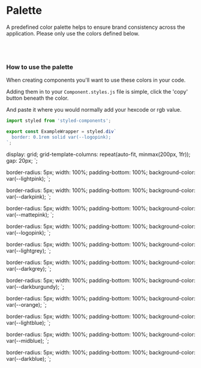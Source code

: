
<Meta title="Theme/Palette" />

# Palette

A predefined color palette helps to ensure brand consistency across the application. Please only use the colors defined below.

<br />
<br />

### How to use the palette

When creating components you'll want to use these colors in your code.

Adding them in to your `Component.styles.js` file is simple, click the 'copy' button beneath the color.

And paste it where you would normally add your hexcode or rgb value.

```js
import styled from 'styled-components';

export const ExampleWrapper = styled.div`
  border: 0.1rem solid var(--logopink);
`;
```

<Theme />

  display: grid;
  grid-template-columns: repeat(auto-fit, minmax(200px, 1fr));
  gap: 20px;
`;

  border-radius: 5px;
  width: 100%;
  padding-bottom: 100%;
  background-color: var(--lightpink);
`;

  border-radius: 5px;
  width: 100%;
  padding-bottom: 100%;
  background-color: var(--darkpink);
`;

  border-radius: 5px;
  width: 100%;
  padding-bottom: 100%;
  background-color: var(--mattepink);
`;

  border-radius: 5px;
  width: 100%;
  padding-bottom: 100%;
  background-color: var(--logopink);
`;

  border-radius: 5px;
  width: 100%;
  padding-bottom: 100%;
  background-color: var(--lightgrey);
`;

  border-radius: 5px;
  width: 100%;
  padding-bottom: 100%;
  background-color: var(--darkgrey);
`;

  border-radius: 5px;
  width: 100%;
  padding-bottom: 100%;
  background-color: var(--darkburgundy);
`;

  border-radius: 5px;
  width: 100%;
  padding-bottom: 100%;
  background-color: var(--orange);
`;

  border-radius: 5px;
  width: 100%;
  padding-bottom: 100%;
  background-color: var(--lightblue);
`;

  border-radius: 5px;
  width: 100%;
  padding-bottom: 100%;
  background-color: var(--midblue);
`;

  border-radius: 5px;
  width: 100%;
  padding-bottom: 100%;
  background-color: var(--darkblue);
`;

<Grid>
  <div>
    <LightPink />
    <Source language="css" code="var(--lightpink)" />
  </div>
  <div>
    <DarkPink />
    <Source language="css" code="var(--darkpink)" />
  </div>
  <div>
    <MattePink />
    <Source language="css" code="var(--mattepink)" />
  </div>
  <div>
    <LogoPink />
    <Source language="css" code="var(--logopink)" />
  </div>
  <div>
    <LightGrey />
    <Source language="css" code="var(--lightgrey)" />
  </div>
  <div>
    <DarkGrey />
    <Source language="css" code="var(--darkgrey)" />
  </div>
  <div>
    <DarkBurgundy />
    <Source language="css" code="var(--darkburgundy)" />
  </div>
  <div>
    <Orange />
    <Source language="css" code="var(--orange)" />
  </div>
  <div>
    <LightBlue />
    <Source language="css" code="var(--lightblue)" />
  </div>
  <div>
    <MidBlue />
    <Source language="css" code="var(--midblue)" />
  </div>
  <div>
    <DarkBlue />
    <Source language="css" code="var(--darkblue)" />
  </div>
</Grid>
